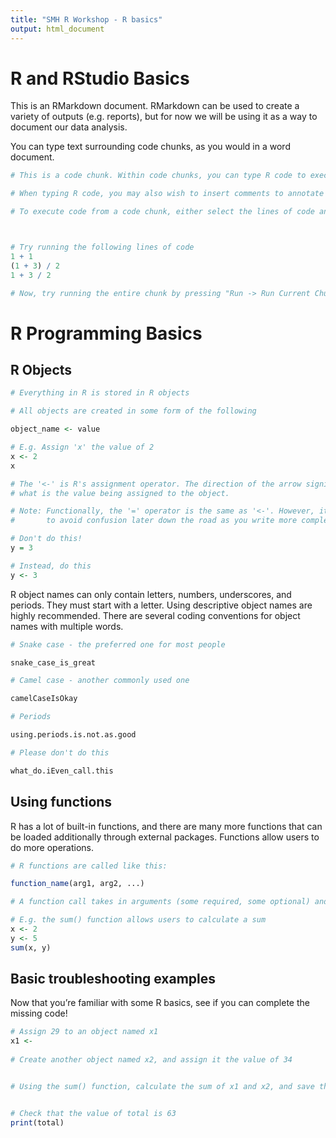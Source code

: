 ```yaml
---
title: "SMH R Workshop - R basics"
output: html_document
---
```


# R and RStudio Basics

This is an RMarkdown document. RMarkdown can be used to create a variety of outputs (e.g. reports), but for now we will be using it as a way to document our data analysis. 

You can type text surrounding code chunks, as you would in a word document.

```r

# This is a code chunk. Within code chunks, you can type R code to execute operations. To create a new code chunk, you can use the "Insert Chunk" button in the toolbar, or press "Ctrl/Cmd + Alt + I" on your keyboard.

# When typing R code, you may also wish to insert comments to annotate your code (like this one!). You can do this simply by starting a line with the "#" sign

# To execute code from a code chunk, either select the lines of code and press "Run" in the toolbar, or press "Ctrl/Cmd + Enter" on your keyboard



# Try running the following lines of code
1 + 1
(1 + 3) / 2
1 + 3 / 2

# Now, try running the entire chunk by pressing "Run -> Run Current Chunk"

```

# R Programming Basics

## R Objects

```r

# Everything in R is stored in R objects

# All objects are created in some form of the following

object_name <- value

# E.g. Assign 'x' the value of 2
x <- 2
x

# The '<-' is R's assignment operator. The direction of the arrow signifies what is the object name and 
# what is the value being assigned to the object.

# Note: Functionally, the '=' operator is the same as '<-'. However, it is highly recommended that you use the '<-' operator 
#       to avoid confusion later down the road as you write more complex code.

# Don't do this!
y = 3

# Instead, do this
y <- 3

```

R object names can only contain letters, numbers, underscores, and periods. They must start with a letter. Using descriptive object names are highly recommended. There are several coding conventions for object names with multiple words.

```r

# Snake case - the preferred one for most people

snake_case_is_great

# Camel case - another commonly used one

camelCaseIsOkay

# Periods

using.periods.is.not.as.good

# Please don't do this

what_do.iEven_call.this

```

## Using functions

R has a lot of built-in functions, and there are many more functions that can be loaded additionally through external packages. Functions allow users to do more operations.

```r

# R functions are called like this:

function_name(arg1, arg2, ...)

# A function call takes in arguments (some required, some optional) and does computations based on the inputted parameters

# E.g. the sum() function allows users to calculate a sum
x <- 2
y <- 5
sum(x, y)

```

## Basic troubleshooting examples

Now that you're familiar with some R basics, see if you can complete the missing code!

```r

# Assign 29 to an object named x1
x1 <- 
  
# Create another object named x2, and assign it the value of 34


# Using the sum() function, calculate the sum of x1 and x2, and save this to an object named total


# Check that the value of total is 63
print(total)  

```


